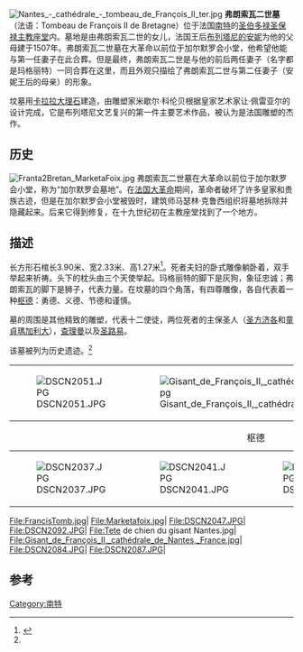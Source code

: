 [[File:Nantes_-_cathédrale_-_tombeau_de_François_II_ter.jpg|thumb]]
'''弗朗索瓦二世墓'''（法语：Tombeau de François II de Bretagne）位于法国[[南特|南特]]的[[南特主教座堂|圣伯多禄圣保禄主教座堂]]内。墓地是由弗朗索瓦二世的女儿，法国王后[[布列塔尼的安妮|布列塔尼的安妮]]为他的父母建于1507年。弗朗索瓦二世墓在大革命以前位于加尔默罗会小堂，他希望他能与第一任妻子在此合葬。但是最终，弗朗索瓦二世是与他的前后两任妻子（名字都是玛格丽特）一同合葬在这里，而且外观只描绘了弗朗索瓦二世与第二任妻子（安妮王后的母亲）的形象。

坟墓用[[卡拉拉大理石|卡拉拉大理石]]建造，由雕塑家米歇尔·科伦贝根据皇家艺术家让·佩雷亚尔的设计完成，它是布列塔尼文艺复兴的第一件主要艺术作品，被认为是法国雕塑的杰作。

==历史==
[[File:Franta2Bretan_MarketaFoix.jpg|thumb]]
弗朗索瓦二世墓在大革命以前位于加尔默罗会小堂，称为“加尔默罗会墓地”。在[[法国大革命|法国大革命]]期间，革命者破坏了许多皇家和贵族古迹，但是在加尔默罗会小堂被毁时，建筑师马瑟林·克鲁西组织将墓地拆除并隐藏起来。后来它得到修复，在十九世纪初在主教座堂找到了一个地方。

==描述==
长方形石棺长3.90米、宽2.33米、高1.27米<ref name = "mom">{{Cite web |url=http://www.culture.gouv.fr/public/mistral/palissy_fr?ACTION=CHERCHER&FIELD_1=REF&VALUE_1=PM44000596 |title=Monuments historiques, tombeau : de François II et marguerite de Foix. |accessdate=2020-07-28 |archive-date=2019-05-07 |archive-url=https://web.archive.org/web/20190507205106/http://www2.culture.gouv.fr/public/mistral/palissy_fr%3FACTION%3DCHERCHER%26FIELD_1%3DREF%26VALUE_1%3DPM44000596 |dead-url=no }}</ref>。死者夫妇的卧式雕像躺卧着，双手举起来祈祷。头下的枕头由三个天使举起。玛格丽特的脚下是灰狗，象征忠诚；弗朗索瓦的脚下是狮子，代表力量。在坟墓的四个角落，有四尊雕像，各自代表着一种[[枢德|枢德]]：勇德、义德、节德和谨慎。

墓的周围是其他精致的雕塑，代表十二使徒，两位死者的主保圣人（[[圣方济各|圣方济各]]和[[童貞瑪加利大|童貞瑪加利大]]），[[查理曼|查理曼]]以及[[路易九世|圣路易]]。

该墓被列为历史遗迹。<ref name = "mom"/>

{|
| [[File:DSCN2051.JPG|thumb]]
|[[File:Gisant_de_François_II,_cathédrale_de_Nantes_(France).jpg|thumb]]
|}

{|
|+ 枢德
|-
| [[File:DSCN2037.JPG|thumb]]
| [[File:DSCN2041.JPG|thumb]]
| [[File:DSCN2045.JPG|thumb]]
| [[File:DSCN2046.JPG|thumb]] 
|}

<gallery>
File:FrancisTomb.jpg|
File:Marketafoix.jpg|
File:DSCN2047.JPG|
File:DSCN2092.JPG|
File:Tete de chien du gisant Nantes.jpg|
File:Gisant_de_François_II,_cathédrale_de_Nantes,_France.jpg|
File:DSCN2084.JPG|
File:DSCN2087.JPG|
</gallery>

==参考==
{{Reflist}}
{{coord|47|13|5.61|N|1|33|0.42|W|type:landmark_source:kolossus-frwiki|display=title}}
[[Category:南特|Category:南特]]